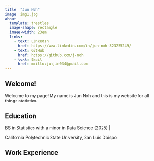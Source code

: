 ```yaml
---
title: "Jun Noh"
image: img1.jpg 
about:
  template: trestles
  image-shape: rectangle
  image-width: 23em
  links: 
    - text: LinkedIn
      href: https://www.linkedin.com/in/jun-noh-323255249/
    - text: GitHub
      href: https://github.com/j-noh
    - text: Email
      href: mailto:junjin034@gmail.com
---
```


## Welcome!

Welcome to my page! My name is Jun Noh and this is my website for all things statistics.

## Education

BS in Statistics with a minor in Data Science (2025) \|

California Polytechnic State University, San Luis Obispo

## Work Experience
